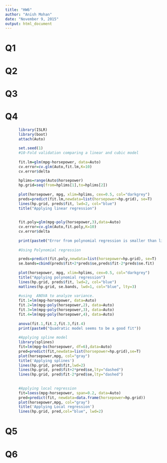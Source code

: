 ```yaml
---
title: "HW6"
author: "Anish Mohan"
date: "November 9, 2015"
output: html_document
---
```


# Q1
# Q2
# Q3
# Q4
```r
    
      library(ISLR)
      library(boot)
      attach(Auto)
      
      set.seed(1)
      #10-Fold validation comparing a linear and cubic model
      
      fit.lm=glm(mpg~horsepower, data=Auto)
      cv.error=cv.glm(Auto,fit.lm,K=10)
      cv.error$delta
      
      hplims=range(Auto$horsepower)
      hp.grid=seq(from=hplims[1],to=hplims[2])
      
      plot(horsepower, mpg, xlim=hplims, cex=0.5, col="darkgrey")
      preds=predict(fit.lm,newdata=list(horsepower=hp.grid), se=T)
      lines(hp.grid, preds$fit, lwd=2, col="blue")
      title("Applying linear regression")
      
     
      fit.poly=glm(mpg~poly(horsepower,3),data=Auto)
      cv.error=cv.glm(Auto,fit.poly,K=10)
      cv.error$delta
     
      print(paste0("Error from polynomial regression is smaller than linear regression" )) 
      
      #Using Polynomial regression

      preds=predict(fit.poly,newdata=list(horsepower=hp.grid), se=T)
      se.bands=cbind(preds$fit+2*preds$se,preds$fit-2*preds$se.fit)
      
      plot(horsepower, mpg, xlim=hplims, cex=0.5, col="darkgrey")
      title("Applying polynomial regression")
      lines(hp.grid, preds$fit, lwd=2, col="blue")
      matlines(hp.grid, se.bands, lwd=1, col="blue", lty=3)
      
      #using  ANOVA to analyze variance.
      fit.1=lm(mpg~horsepower, data=Auto)
      fit.2=lm(mpg~poly(horsepower,2), data=Auto)
      fit.3=lm(mpg~poly(horsepower,3), data=Auto)
      fit.4=lm(mpg~poly(horsepower,4), data=Auto)
      
      anova(fit.1,fit.2,fit.3,fit.4)
      print(paste0("Quadratic model seems to be a good fit"))
      
      #Applying spline model
      library(splines)
      fit=lm(mpg~bs(horsepower, df=6),data=Auto)
      pred=predict(fit,newdata=list(horsepower=hp.grid),se=T)
      plot(horsepower,mpg, col="gray")
      title('Applying splines')
      lines(hp.grid, pred$fit,lwd=2)
      lines(hp.grid, pred$fit+2*pred$se,lty="dashed")
      lines(hp.grid, pred$fit-2*pred$se,lty="dashed")
      
      
      #Applying local regression
      fit=loess(mpg~horsepower, span=0.2, data=Auto)
      pred=predict(fit, newdata=data.frame(horsepower=hp.grid))
      plot(horsepower,mpg, col="gray")
      title('Applying Local regression')
      lines(hp.grid, pred,col="blue", lwd=2)

```


# Q5
# Q6